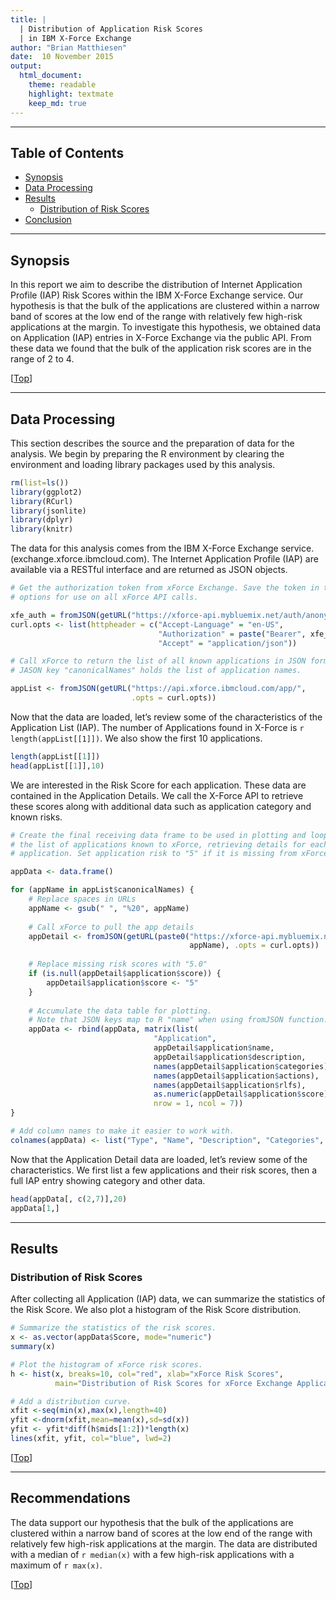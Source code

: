 ```yaml
---
title: |
  | Distribution of Application Risk Scores 
  | in IBM X-Force Exchange 
author: "Brian Matthiesen" 
date:  10 November 2015 
output: 
  html_document:
    theme: readable
    highlight: textmate
    keep_md: true
---
```

_ _ _

<a name="top-page"/>  

## Table of Contents
* [Synopsis](#synopsis)
* [Data Processing](#processing)
* [Results](#results)
    * [Distribution of Risk Scores](#riskdist)
* [Conclusion](#conclusion)

_ _ _ _ _ _ _ _ _ _ _

<a name="synopsis"/>

## Synopsis
In this report we aim to describe the distribution of Internet Application Profile (IAP) Risk Scores within the IBM X-Force Exchange service. Our hypothesis is that the bulk of the applications are clustered within a narrow band of scores at the low end of the range with relatively few high-risk applications at the margin. To investigate this hypothesis, we obtained data on Application (IAP) entries in X-Force Exchange via the public API. From these data we found that the bulk of the application risk scores are in the range of 2 to 4.  

[[Top](#top-page)]

_ _ _ _ _ _ _ _ _ _ _

<a name="processing"/>

## Data Processing
This section describes the source and the preparation of data for the analysis. 
We begin by preparing the R environment by clearing the environment and loading library packages used by this analysis. 
  
```r
rm(list=ls())
library(ggplot2)
library(RCurl)
library(jsonlite)
library(dplyr)
library(knitr)

```
  
The data for this analysis comes from the IBM X-Force Exchange service. (exchange.xforce.ibmcloud.com). 
The Internet Application Profile (IAP) are available via a RESTful interface and are returned as JSON objects.   
  
```r
# Get the authorization token from xForce Exchange. Save the token in the curl
# options for use on all xForce API calls.

xfe_auth = fromJSON(getURL("https://xforce-api.mybluemix.net/auth/anonymousToken"))
curl.opts <- list(httpheader = c("Accept-Language" = "en-US",
                                 "Authorization" = paste("Bearer", xfe_auth$token),
                                 "Accept" = "application/json"))

# Call xForce to return the list of all known applications in JSON format.
# JASON key "canonicalNames" holds the list of application names.

appList <- fromJSON(getURL("https://api.xforce.ibmcloud.com/app/",
                           .opts = curl.opts))
```
  
Now that the data are loaded, let's review some of the characteristics of the Application List (IAP). 
The number of Applications found in X-Force is `r length(appList[[1]])`.  We also show the first 10 applications.
  
```r
length(appList[[1]])
head(appList[[1]],10)
```

  
We are interested in the Risk Score for each application. These data are contained in the Application Details. 
We call the X-Force API to retrieve these scores along with additional data such as application category and known risks.  
  
```r
# Create the final receiving data frame to be used in plotting and loop through
# the list of applications known to xForce, retrieving details for each
# application. Set application risk to "5" if it is missing from xForce.

appData <- data.frame()

for (appName in appList$canonicalNames) {
    # Replace spaces in URLs  
    appName <- gsub(" ", "%20", appName)        
    
    # Call xForce to pull the app details
    appDetail <- fromJSON(getURL(paste0("https://xforce-api.mybluemix.net/app/", 
                                        appName), .opts = curl.opts))
    
    # Replace missing risk scores with "5.0"
    if (is.null(appDetail$application$score)) {
        appDetail$application$score <- "5"
    }
    
    # Accumulate the data table for plotting.
    # Note that JSON keys map to R "name" when using fromJSON function.
    appData <- rbind(appData, matrix(list(
                                "Application",
                                appDetail$application$name,
                                appDetail$application$description,
                                names(appDetail$application$categories),
                                names(appDetail$application$actions),
                                names(appDetail$application$rlfs),
                                as.numeric(appDetail$application$score)),
                                nrow = 1, ncol = 7))
}

# Add column names to make it easier to work with.
colnames(appData) <- list("Type", "Name", "Description", "Categories", "Actions", "Rilfs", "Score")

```
  
Now that the Application Detail data are loaded, let's review some of the characteristics.
We first list a few applications and their risk scores, then a full IAP entry showing category and other data.
  
```r
head(appData[, c(2,7)],20)
appData[1,]
```

_ _ _ _ _ _ _ _ _ _ _
<a name="result"/>

## Results

<a name="riskdist"/>

### Distribution of Risk Scores
After collecting all Application (IAP) data, we can summarize the statistics of the Risk Score.
We also plot a histogram of the Risk Score distribution.

```r
# Summarize the statistics of the risk scores. 
x <- as.vector(appData$Score, mode="numeric")
summary(x)

# Plot the histogram of xForce risk scores. 
h <- hist(x, breaks=10, col="red", xlab="xForce Risk Scores", 
          main="Distribution of Risk Scores for xForce Exchange Applications")

# Add a distribution curve.
xfit <-seq(min(x),max(x),length=40) 
yfit <-dnorm(xfit,mean=mean(x),sd=sd(x)) 
yfit <- yfit*diff(h$mids[1:2])*length(x) 
lines(xfit, yfit, col="blue", lwd=2)
```  
[[Top](#top-page)]   
   
_ _ _ _ _ _ _ _ _ _ _
<a name="recommend"/>

## Recommendations
The data support our hypothesis that the bulk of the applications are clustered within a narrow band of scores at the low end of the range with relatively few high-risk applications at the margin. The data are distributed with a median of `r median(x)` with a few high-risk applications with a maximum of `r max(x)`. 


[[Top](#top-page)]  
